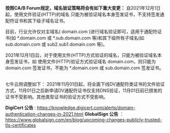 **按照CA/B Forum规定，域名验证策略将会有如下重大变更：**
自2021年12月1日起，使用文件验证(HTTP)的域名 只能为被验证域名本身签发证书，不支持签发通配符证书和其下级子域名证书。

目前，行业允许仅对主域名( domain.com )进行域名验证即可，适用于通配符证书(如 *.domain.com 或 *.sub.domain.com 等)和其下级所有子域名(如 sub.domain.com 或 sub2.sub1.domain.com 等)。

2021年12月1日后，对于使用文件(HTTP)方式验证的域名，只能为被验证域名本身签发证书，如 使用文件(HTTP)验证方式验证域名 domain.com，则只能为 domain.com 签发证书，不能为 *.domain.com 或 sub.domain.com 签发证书。

</br>
七牛云侧调整如下：
2021年11月01日起，将全面下线DV通配符类证书的文件验证方式，11月01日之后新申请DV通配符证书仅支持DNS验证，11月01日前已颁发的证书不受影响。其他类型证书的验证方式不受影响。

</br>

**DigiCert 公告** : https://knowledge.digicert.com/alerts/domain-authentication-changes-in-2021.html
**GlobalSign 公告** ：https://www.globalsign.com/en/blog/upcoming-changes-publicly-trusted-tls-certificates





